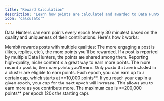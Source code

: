 ```yaml
---
title: "Reward Calculation"
description: "Learn how points are calculated and awarded to Data Hunters."
icon: "calculator"
---
```


Data Hunters can earn points every epoch (every 30 minutes) based on the quality and uniqueness of their contributions. Here's how it works:

<AccordionGroup>
  <Accordion title="How Points are Calculated">
    Membit rewards posts with multiple qualities:
    <CardGroup cols={2}>
      <Card title="Engagement" icon="arrow-up-right-dots">
        The more engaging a post is (likes, replies, etc.), the more points
        you'll be rewarded.
      </Card>
      <Card title="Uniqueness" icon="gem">
        If a post is reported by multiple Data Hunters, the points are shared
        among them. Reporting high-quality, niche content is a great way to earn
        more points.
      </Card>
      <Card title="Timeliness" icon="clock">
        The more recent a post is, the more points you'll earn.
      </Card>
      <Card title="Relevancy" icon="check">
        Only posts that are included in a cluster are eligible to earn points.
      </Card>
    </CardGroup>
  </Accordion>
  <Accordion title="Earning Caps">
    Each epoch, you can earn up to a certain cap, which starts at **10,000
    points**. If you reach your cap in a given epoch, your cap for the next
    epoch will increase. This allows you to earn more as you contribute more.
    The maximum cap is **200,000 points** per epoch (20x the starting cap).
  </Accordion>
</AccordionGroup>
